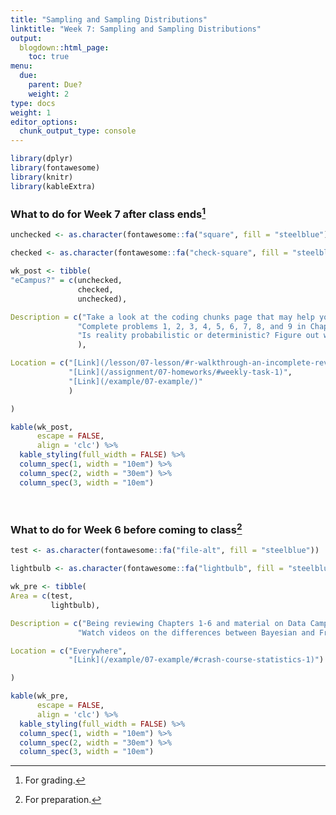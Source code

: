 ```yaml
---
title: "Sampling and Sampling Distributions"
linktitle: "Week 7: Sampling and Sampling Distributions"
output:
  blogdown::html_page:
    toc: true
menu:
  due:
    parent: Due?
    weight: 2
type: docs
weight: 1
editor_options: 
  chunk_output_type: console
---
```


```r
library(dplyr)
library(fontawesome)
library(knitr)
library(kableExtra)
```

### What to do for Week 7 after class ends^[For grading.]

```r
unchecked <- as.character(fontawesome::fa("square", fill = "steelblue"))

checked <- as.character(fontawesome::fa("check-square", fill = "steelblue"))

wk_post <- tibble(
"eCampus?" = c(unchecked, 
               checked,
               unchecked),

Description = c("Take a look at the coding chunks page that may help you on the upcoming exam.",
               "Complete problems 1, 2, 3, 4, 5, 6, 7, 8, and 9 in Chapter 6.",
               "Is reality probabilistic or deterministic? Figure out what kind of statistical thinking you have."
               ),

Location = c("[Link](/lesson/07-lesson/#r-walkthrough-an-incomplete-review-of-descriptive-statistics-com)",
             "[Link](/assignment/07-homeworks/#weekly-task-1)",
             "[Link](/example/07-example/)"
             )

)
```

```r
kable(wk_post, 
      escape = FALSE,
      align = 'clc') %>%
  kable_styling(full_width = FALSE) %>%
  column_spec(1, width = "10em") %>%
  column_spec(2, width = "30em") %>%
  column_spec(3, width = "10em")
```

<br />

### What to do for Week 6 before coming to class^[For preparation.]

```r
test <- as.character(fontawesome::fa("file-alt", fill = "steelblue"))

lightbulb <- as.character(fontawesome::fa("lightbulb", fill = "steelblue"))

wk_pre <- tibble(
Area = c(test, 
         lightbulb),

Description = c("Being reviewing Chapters 1-6 and material on Data Camp/Walkthroughs for the exam.",
               "Watch videos on the differences between Bayesian and Frequentist Statistics.^[Optional but recommended.]"),

Location = c("Everywhere", 
             "[Link](/example/07-example/#crash-course-statistics-1)")

)

```

```r
kable(wk_pre, 
      escape = FALSE,
      align = 'clc') %>%
  kable_styling(full_width = FALSE) %>%
  column_spec(1, width = "10em") %>%
  column_spec(2, width = "30em") %>%
  column_spec(3, width = "10em")
```

